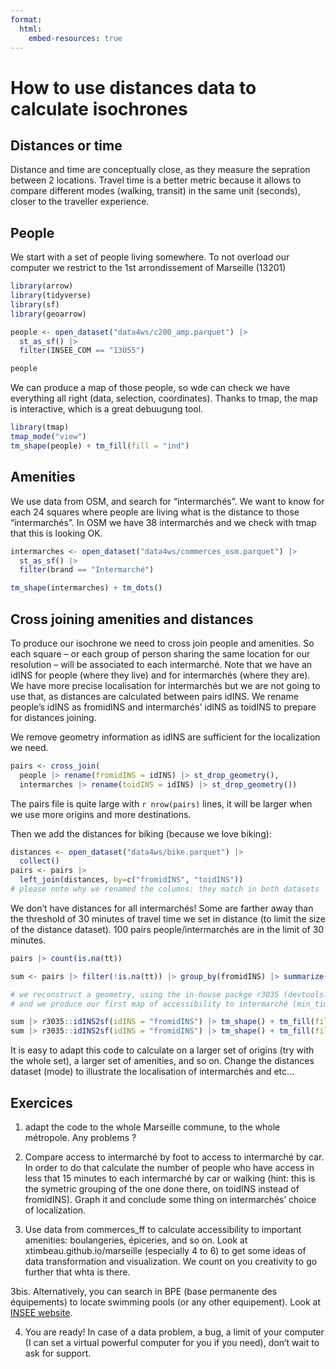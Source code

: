 ```yaml
---
format: 
  html: 
    embed-resources: true
---
```


# How to use distances data to calculate isochrones

## Distances or time 

Distance and time are conceptually close, as they measure the sepration between 2 locations.
Travel time is a better metric because it allows to compare different modes (walking, transit) in the same unit (seconds), closer to the traveller experience.

##  People

We start with a set of people living somewhere. 
To not overload our computer we restrict to the 1st arrondissement of Marseille (13201)

```r
library(arrow)
library(tidyverse)
library(sf)
library(geoarrow)

people <- open_dataset("data4ws/c200_amp.parquet") |> 
  st_as_sf() |> 
  filter(INSEE_COM == "13055")

people
```

We can produce a map of those people, so wde can check we have everything all right (data, selection, coordinates). Thanks to tmap, the map is interactive, which is a great debuugung tool.

```r
library(tmap)
tmap_mode("view")
tm_shape(people) + tm_fill(fill = "ind")
```

## Amenities

We use data from OSM, and search for "intermarchés". We want to know for each 24 squares where people are living what is the distance to those "intermarchés". In OSM we have 38 intermarchés and we check with tmap that this is looking OK.

```r

intermarches <- open_dataset("data4ws/commerces_osm.parquet") |> 
  st_as_sf() |> 
  filter(brand == "Intermarché")

tm_shape(intermarches) + tm_dots()

```

## Cross joining amenities and distances

To produce our isochrone we need to cross join people and amenities. So each square -- or each group of person sharing the same location for our resolution -- will be associated to each intermarché. Note that we have an idINS for people (where they live) and for intermarchés (where they are). We have more precise localisation for intermarchés but we are not going to use that, as distances are calculated between pairs idINS. We rename people's idINS as fromidINS and intermarchés' idINS as toidINS to prepare for distances joining.

We remove geometry information as idINS are sufficient for the localization we need.

```r

pairs <- cross_join(
  people |> rename(fromidINS = idINS) |> st_drop_geometry(),
  intermarches |> rename(toidINS = idINS) |> st_drop_geometry())

```

The pairs file is quite large with `r nrow(pairs)` lines, it will be larger when we use more origins and more destinations.

Then we add the distances for biking (because we love biking):

```r

distances <- open_dataset("data4ws/bike.parquet") |> 
  collect()
pairs <- pairs |> 
  left_join(distances, by=c("fromidINS", "toidINS")) 
# please note why we renamed the columns: they match in both datasets
```

We don't have distances for all intermarchés! Some are farther away than the threshold of 30 minutes of travel time we set in distance (to limit the size of the distance dataset). 100 pairs people/intermarchés are in the limit of 30 minutes. 

```r
pairs |> count(is.na(tt))

sum <- pairs |> filter(!is.na(tt)) |> group_by(fromidINS) |> summarize(n =n(), min_time = min(tt)/60) |> arrange(min_time)

# we reconstruct a geometry, using the in-house packge r3035 (devtools::install_github("xtimbeau/r3035"))
# and we produce our first map of accessibility to intermarché (min_time, number of intermarchés, and so on)

sum |> r3035::idINS2sf(idINS = "fromidINS") |> tm_shape() + tm_fill(fill = "min_time")
sum |> r3035::idINS2sf(idINS = "fromidINS") |> tm_shape() + tm_fill(fill = "n")

```

It is easy to adapt this code to calculate on a larger set of origins (try with the whole set), a larger set of amenities, and so on. Change the distances dataset (mode) to illustrate the localisation of intermarchés and etc...

## Exercices

1.  adapt the code to the whole Marseille commune, to the whole métropole. Any problems ?

2.  Compare access to intermarché by foot to access to intermarché by car. In order to do that calculate the number of people who have access in less that 15 minutes to each intermarché by car or walking (hint: this is the symetric grouping of the one done there, on toidINS instead of fromidINS). Graph it and conclude some thing on intermarchés' choice of localization.

3.  Use data from commerces_ff to calculate accessibility to important amenities: boulangeries, épiceries, and so on. Look at xtimbeau.github.io/marseille (especially 4 to 6) to get some ideas of data transformation and visualization. We count on you creativity to go further that whta is there.

3bis. Alternatively, you can search in BPE (base permanente des équipements) to locate swimming pools (or any other equipement). Look at [INSEE website](https://www.insee.fr/fr/metadonnees/source/operation/s2216/presentation).

4. You are ready! In case of a data problem, a bug, a limit of your computer (I can set a virtual powerful computer for you if you need), don't wait to ask for support.

